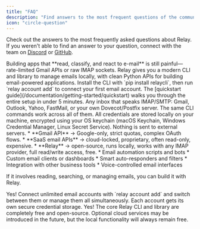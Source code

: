 ```yaml
---
title: "FAQ"
description: "Find answers to the most frequent questions of the community."
icon: "circle-question"
---
```


Check out the answers to the most frequently asked questions about Relay. If you weren't able to find an answer to your question, connect with the team on [Discord](https://discord.gg/T4zbT7RcVy) or [GitHub](https://github.com/relaycli/relay).

<Accordion title="What problem does Relay solve?">
  Building apps that **read, classify, and react to e-mail** is still painful—rate-limited Gmail APIs or raw IMAP sockets.
  Relay gives you a modern CLI and library to manage emails locally, with clean Python APIs for building email-powered applications.
</Accordion>

<Accordion title="How do I get started?">
  Install the CLI with `pip install relaycli`, then run `relay account add` to connect your first email account.
  The [quickstart guide](/documentation/getting-started/quickstart) walks you through the entire setup in under 5 minutes.
</Accordion>

<Accordion title="Which email providers are supported?">
  Any inbox that speaks IMAP/SMTP: Gmail, Outlook, Yahoo, FastMail, or your own Dovecot/Postfix server.
  The same CLI commands work across all of them.
</Accordion>

<Accordion title="How are my credentials stored?">
  All credentials are stored locally on your machine, encrypted using your OS keychain (macOS Keychain, Windows Credential Manager, Linux Secret Service).
  Nothing is sent to external servers.
</Accordion>

<Accordion title="How is this different from Gmail API or other email APIs?">
  * **Gmail API** → Google-only, strict quotas, complex OAuth flows.
  * **SaaS email APIs** → cloud-locked, proprietary, often read-only, expensive.
  * **Relay** → open-source, runs locally, works with any IMAP provider, full read/write access, free.
</Accordion>

<Accordion title="What can I build with Relay?">
  * Email automation scripts and bots
  * Custom email clients or dashboards
  * Smart auto-responders and filters
  * Integration with other business tools
  * Voice-controlled email interfaces
  
  If it involves reading, searching, or managing emails, you can build it with Relay.
</Accordion>

<Accordion title="Can I manage multiple email accounts?">
  Yes! Connect unlimited email accounts with `relay account add` and switch between them or manage them all simultaneously.
  Each account gets its own secure credential storage.
</Accordion>

<Accordion title="Is Relay free to use?">
  Yes! The core Relay CLI and library are completely free and open-source.
  Optional cloud services may be introduced in the future, but the local functionality will always remain free.
</Accordion>
